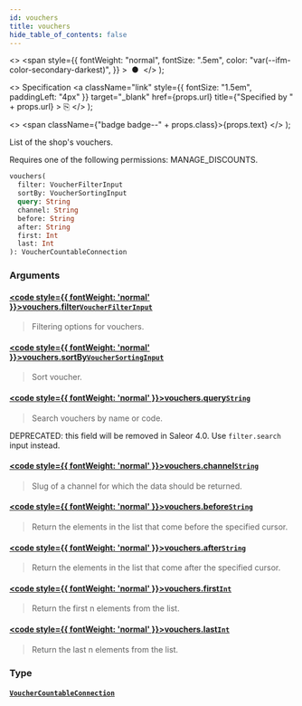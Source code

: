```yaml
---
id: vouchers
title: vouchers
hide_table_of_contents: false
---
```


  <>
    <span
      style={{
        fontWeight: "normal",
        fontSize: ".5em",
        color: "var(--ifm-color-secondary-darkest)",
      }}
    >
      &nbsp;●&nbsp;
    </span>
  </>
);

  <>
    Specification
    <a
      className="link"
      style={{ fontSize: "1.5em", paddingLeft: "4px" }}
      target="\_blank"
      href={props.url}
      title={"Specified by " + props.url}
    >
      ⎘
    </a>
  </>
);

  <>
    <span className={"badge badge--" + props.class}>{props.text}</span>
  </>
);

List of the shop's vouchers.

Requires one of the following permissions: MANAGE_DISCOUNTS.

```graphql
vouchers(
  filter: VoucherFilterInput
  sortBy: VoucherSortingInput
  query: String
  channel: String
  before: String
  after: String
  first: Int
  last: Int
): VoucherCountableConnection
```

### Arguments

#### [<code style={{ fontWeight: 'normal' }}>vouchers.<b>filter</b></code>](#)<Bullet />[`VoucherFilterInput`](../../api-reference/discounts/inputs/voucher-filter-input) <Badge class="secondary" text="input"/> <Badge class="secondary" text="discounts"/>

> Filtering options for vouchers.

#### [<code style={{ fontWeight: 'normal' }}>vouchers.<b>sortBy</b></code>](#)<Bullet />[`VoucherSortingInput`](../../api-reference/discounts/inputs/voucher-sorting-input) <Badge class="secondary" text="input"/> <Badge class="secondary" text="discounts"/>

> Sort voucher.

#### [<code style={{ fontWeight: 'normal' }}>vouchers.<b>query</b></code>](#)<Bullet />[`String`](../../api-reference/miscellaneous/scalars/string) <Badge class="secondary" text="scalar"/> <Badge class="secondary" text="miscellaneous"/>

> Search vouchers by name or code.

DEPRECATED: this field will be removed in Saleor 4.0. Use `filter.search` input instead.

>

#### [<code style={{ fontWeight: 'normal' }}>vouchers.<b>channel</b></code>](#)<Bullet />[`String`](../../api-reference/miscellaneous/scalars/string) <Badge class="secondary" text="scalar"/> <Badge class="secondary" text="miscellaneous"/>

> Slug of a channel for which the data should be returned.

#### [<code style={{ fontWeight: 'normal' }}>vouchers.<b>before</b></code>](#)<Bullet />[`String`](../../api-reference/miscellaneous/scalars/string) <Badge class="secondary" text="scalar"/> <Badge class="secondary" text="miscellaneous"/>

> Return the elements in the list that come before the specified cursor.

#### [<code style={{ fontWeight: 'normal' }}>vouchers.<b>after</b></code>](#)<Bullet />[`String`](../../api-reference/miscellaneous/scalars/string) <Badge class="secondary" text="scalar"/> <Badge class="secondary" text="miscellaneous"/>

> Return the elements in the list that come after the specified cursor.

#### [<code style={{ fontWeight: 'normal' }}>vouchers.<b>first</b></code>](#)<Bullet />[`Int`](../../api-reference/miscellaneous/scalars/int) <Badge class="secondary" text="scalar"/> <Badge class="secondary" text="miscellaneous"/>

> Return the first n elements from the list.

#### [<code style={{ fontWeight: 'normal' }}>vouchers.<b>last</b></code>](#)<Bullet />[`Int`](../../api-reference/miscellaneous/scalars/int) <Badge class="secondary" text="scalar"/> <Badge class="secondary" text="miscellaneous"/>

> Return the last n elements from the list.

### Type

#### [`VoucherCountableConnection`](../../api-reference/miscellaneous/objects/voucher-countable-connection) <Badge class="secondary" text="object"/> <Badge class="secondary" text="miscellaneous"/>

>
